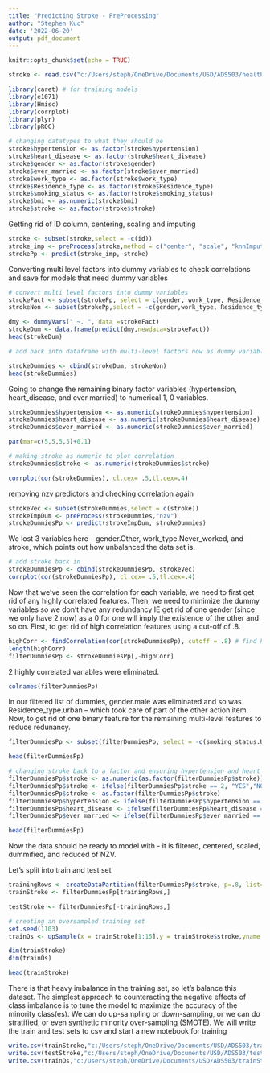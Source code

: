 ---
title: "Predicting Stroke - PreProcessing"
author: "Stephen Kuc"
date: '2022-06-20'
output: pdf_document
---

```{r setup, include=FALSE}
knitr::opts_chunk$set(echo = TRUE)
```

```{r}
stroke <- read.csv("c:/Users/steph/OneDrive/Documents/USD/ADS503/healthcare-dataset-stroke-data.csv")
```
```{r}
library(caret) # for training models
library(e1071) 
library(Hmisc)
library(corrplot)
library(plyr)
library(pROC)
```

```{r}
# changing datatypes to what they should be
stroke$hypertension <- as.factor(stroke$hypertension)
stroke$heart_disease <- as.factor(stroke$heart_disease)
stroke$gender <- as.factor(stroke$gender)
stroke$ever_married <- as.factor(stroke$ever_married)
stroke$work_type <- as.factor(stroke$work_type)
stroke$Residence_type <- as.factor(stroke$Residence_type)
stroke$smoking_status <- as.factor(stroke$smoking_status)
stroke$bmi <- as.numeric(stroke$bmi)
stroke$stroke <- as.factor(stroke$stroke)
```
Getting rid of ID column, centering, scaling and imputing
```{r}
stroke <- subset(stroke,select = -c(id))
stroke_imp <- preProcess(stroke,method = c("center", "scale", "knnImpute"))
strokePp <- predict(stroke_imp, stroke)
```

Converting multi level factors into dummy variables to check correlations and save for models that need dummy variables
```{r}
# convert multi level factors into dummy variables
strokeFact <- subset(strokePp, select = c(gender, work_type, Residence_type, smoking_status))
strokeNon <- subset(strokePp,select = -c(gender,work_type, Residence_type, smoking_status))

dmy <- dummyVars(" ~. ", data =strokeFact)
strokeDum <- data.frame(predict(dmy,newdata=strokeFact))
head(strokeDum)
```
```{r}
# add back into dataframe with multi-level factors now as dummy variables

strokeDummies <- cbind(strokeDum, strokeNon)
head(strokeDummies)
```
Going to change the remaining binary factor variables (hypertension, heart_disease, and ever married) to numerical 1, 0 variables.
```{r}
strokeDummies$hypertension <- as.numeric(strokeDummies$hypertension)
strokeDummies$heart_disease <- as.numeric(strokeDummies$heart_disease)
strokeDummies$ever_married <- as.numeric(strokeDummies$ever_married)
```

```{r}
par(mar=c(5,5,5,5)+0.1)

# making stroke as numeric to plot correlation
strokeDummies$stroke <- as.numeric(strokeDummies$stroke)

corrplot(cor(strokeDummies), cl.cex= .5,tl.cex=.4)
```


removing nzv predictors and checking correlation again
```{r}
strokeVec <- subset(strokeDummies,select = c(stroke))
strokeImpDum <- preProcess(strokeDummies,"nzv")
strokeDummiesPp <- predict(strokeImpDum, strokeDummies)
```
We lost 3 variables here -- gender.Other, work_type.Never_worked, and stroke, which points out how unbalanced the data set is. 
```{r}
# add stroke back in
strokeDummiesPp <- cbind(strokeDummiesPp, strokeVec)
corrplot(cor(strokeDummiesPp), cl.cex= .5,tl.cex=.4)
```
Now that we've seen the correlation for each variable, we need to first get rid of any highly correlated features. Then, we need to minimize the dummy variables so we don't have any redundancy IE get rid of one gender (since we only have 2 now) as a 0 for one will imply the existence of the other and so on.
First, to get rid of high correlation features using a cut-off of .8. 
```{r}

highCorr <- findCorrelation(cor(strokeDummiesPp), cutoff = .8) # find highly correlated predictors
length(highCorr)
filterDummiesPp <- strokeDummiesPp[,-highCorr]
```
2 highly correlated variables were eliminated.
```{r}
colnames(filterDummiesPp)
```
In our filtered list of dummies, gender.male was eliminated and so was Residence_type.urban -- which took care of part of the other action item. Now, to get rid of one binary feature for the remaining multi-level features to reduce redunancy.
```{r}
filterDummiesPp <- subset(filterDummiesPp, select = -c(smoking_status.Unknown))
```
```{r}
head(filterDummiesPp)
```
```{r}
# changing stroke back to a factor and ensuring hypertension and heart disease are 0s and 1s
filterDummiesPp$stroke <- as.numeric(as.factor(filterDummiesPp$stroke))
filterDummiesPp$stroke <- ifelse(filterDummiesPp$stroke == 2, "YES","NO")
filterDummiesPp$stroke <- as.factor(filterDummiesPp$stroke)
filterDummiesPp$hypertension <- ifelse(filterDummiesPp$hypertension == 2, 1,0)
filterDummiesPp$heart_disease <- ifelse(filterDummiesPp$heart_disease == 2, 1,0)
filterDummiesPp$ever_married <- ifelse(filterDummiesPp$ever_married == 2, 1,0)
```

```{r}
head(filterDummiesPp)
```

Now the data should be ready to model with - it is filtered, centered, scaled, dummified, and reduced of NZV.

Let's split into train and test set

```{r}

trainingRows <- createDataPartition(filterDummiesPp$stroke, p=.8, list=FALSE)
trainStroke <- filterDummiesPp[trainingRows,]

testStroke <- filterDummiesPp[-trainingRows,]

# creating an oversampled training set
set.seed(1103)
trainOs <- upSample(x = trainStroke[1:15],y = trainStroke$stroke,yname = "stroke")

dim(trainStroke)
dim(trainOs)
```


```{r}
head(trainStroke)
```

There is that heavy imbalance in the training set, so let's balance this dataset. The simplest approach to counteracting the negative effects of class imbalance is to tune the model to maximize the accuracy of the minority class(es). We can do up-sampling or down-sampling, or we can do stratified, or even synthetic minority over-sampling (SMOTE).
We will write the train and test sets to csv and start a new notebook for training
```{r}
write.csv(trainStroke,"c:/Users/steph/OneDrive/Documents/USD/ADS503/trainStroke.csv", row.names=F)
write.csv(testStroke,"c:/Users/steph/OneDrive/Documents/USD/ADS503/testStroke.csv", row.names = F)
write.csv(trainOs,"c:/Users/steph/OneDrive/Documents/USD/ADS503/trainStrokeOs.csv", row.names =F)

```